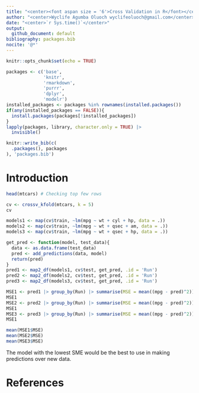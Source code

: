 ```yaml
---
title: "<center><font aspan size = '6'>Cross Validation in R</font></center>"
author: "<center>Wyclife Agumba Oluoch wyclifeoluoch@gmail.com</center>"
date: "<center>`r Sys.time()`</center>"
output: 
  github_document: default
bibliography: packages.bib
nocite: '@*'
---
```


```r
knitr::opts_chunk$set(echo = TRUE)
```

```r
packages <- c('base',
              'knitr',
              'rmarkdown',
              'purrr',
              'dplyr',
              'modelr')
installed_packages <- packages %in% rownames(installed.packages())
if(any(installed_packages == FALSE)){
  install.packages(packages[!installed_packages])
}
lapply(packages, library, character.only = TRUE) |> 
  invisible()
```

```r
knitr::write_bib(c(
  .packages(), packages
), 'packages.bib')
```

# Introduction

```r
head(mtcars) # Checking top few rows
```

```r
cv <- crossv_kfold(mtcars, k = 5)
cv
```

```r
models1 <- map(cv$train, ~lm(mpg ~ wt + cyl + hp, data = .))
models2 <- map(cv$train, ~lm(mpg ~ wt + qsec + am, data = .))
models3 <- map(cv$train, ~lm(mpg ~ wt + qsec + hp, data = .))
```

```r
get_pred <- function(model, test_data){
  data <- as.data.frame(test_data)
  pred <- add_predictions(data, model)
  return(pred)
}
pred1 <- map2_df(models1, cv$test, get_pred, .id = 'Run')
pred2 <- map2_df(models2, cv$test, get_pred, .id = 'Run')
pred3 <- map2_df(models3, cv$test, get_pred, .id = 'Run')
```


```r
MSE1 <- pred1 |> group_by(Run) |> summarise(MSE = mean((mpg - pred)^2))
MSE1
MSE2 <- pred2 |> group_by(Run) |> summarise(MSE = mean((mpg - pred)^2))
MSE1
MSE3 <- pred3 |> group_by(Run) |> summarise(MSE = mean((mpg - pred)^2))
MSE1
```


```r
mean(MSE1$MSE)
mean(MSE2$MSE)
mean(MSE3$MSE)
```

The model with the lowest SME would be the best to use in making predictions over new data.

# References